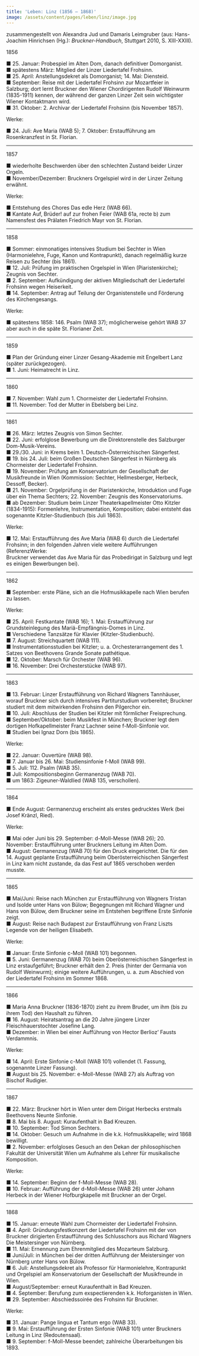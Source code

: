```yaml
---
title: 'Leben: Linz (1856 – 1868)'
image: /assets/content/pages/leben/linz/image.jpg
---
```

zusammengestellt von Alexandra Jud und Damaris Leimgruber (aus: Hans-Joachim Hinrichsen (Hg.): *Bruckner-Handbuch*, Stuttgart 2010, S. XIII-XXIII).

&#x20;1856

&#x20;■ 25. Januar: Probespiel im Alten Dom, danach definitiver Domorganist.\
■ spätestens März: Mitglied der Linzer Liedertafel Frohsinn.\
■ 25. April: Anstellungsdekret als Domorganist; 14. Mai: Diensteid.\
■ September: Reise mit der Liedertafel Frohsinn zur Mozartfeier in Salzburg; dort lernt Bruckner den Wiener Chordirigenten Rudolf Weinwurm (1835-1911) kennen, der während der ganzen Linzer Zeit sein wichtigster Wiener Kontaktmann wird.\
■ 31. Oktober: 2. Archivar der Liedertafel Frohsinn (bis November 1857).



Werke:

■ 24. Juli: Ave Maria (WAB 5); 7. Oktober: Erstaufführung am Rosenkranzfest in St. Florian.

---

1857

&#x20;■ wiederholte Beschwerden über den schlechten Zustand beider Linzer Orgeln.\
■ November/Dezember: Bruckners Orgelspiel wird in der Linzer Zeitung erwähnt.



Werke:

■ Entstehung des Chores Das edle Herz (WAB 66).\
■ Kantate Auf, Brüder! auf zur frohen Feier (WAB 61a, recte b) zum Namensfest des Prälaten Friedrich Mayr von St. Florian.

---

&#x20;1858

&#x20;■ Sommer: einmonatiges intensives Studium bei Sechter in Wien (Harmonielehre, Fuge, Kanon und Kontrapunkt), danach regelmäßig kurze Reisen zu Sechter (bis 1861).\
■ 12. Juli: Prüfung im praktischen Orgelspiel in Wien (Piaristenkirche); Zeugnis von Sechter.\
■ 2. September: Aufkündigung der aktiven Mitgliedschaft der Liedertafel Frohsinn wegen Heiserkeit.\
■ 14. September: Antrag auf Teilung der Organistenstelle und Förderung des Kirchengesangs.



Werke:

■ spätestens 1858: 146. Psalm (WAB 37); möglicherweise gehört WAB 37 aber auch in die späte St. Florianer Zeit.

---

1859

&#x20;■ Plan der Gründung einer Linzer Gesang-Akademie mit Engelbert Lanz (später zurückgezogen).\
■ 1. Juni: Heimatrecht in Linz.



---

&#x20;1860

&#x20;■ 7. November: Wahl zum 1. Chormeister der Liedertafel Frohsinn.\
■ 11. November: Tod der Mutter in Ebelsberg bei Linz.



---

1861

&#x20;■ 26. März: letztes Zeugnis von Simon Sechter.\
■ 22. Juni: erfolglose Bewerbung um die Direktorenstelle des Salzburger Dom-Musik-Vereins.\
■ 29./30. Juni: in Krems beim 1. Deutsch-Österreichischen Sängerfest.\
■ 19. bis 24. Juli: beim Großen Deutschen Sängerfest in Nürnberg als Chormeister der Liedertafel Frohsinn.\
■ 19. November: Prüfung am Konservatorium der Gesellschaft der Musikfreunde in Wien (Kommission: Sechter, Hellmesberger, Herbeck, Dessoff, Becker).\
■ 21. November: Orgelprüfung in der Piaristenkirche, Introduktion und Fuge über ein Thema Sechters; 22. November: Zeugnis des Konservatoriums.\
■ ab Dezember: Studium beim Linzer Theaterkapellmeister Otto Kitzler (1834-1915): Formenlehre, Instrumentation, Komposition; dabei entsteht das sogenannte Kitzler-Studienbuch (bis Juli 1863).



Werke:

■ 12. Mai: Erstaufführung des Ave Maria (WAB 6) durch die Liedertafel Frohsinn; in den folgenden Jahren viele weitere Aufführungen (ReferenzWerke:\
Bruckner verwendet das Ave Maria für das Probedirigat in Salzburg und legt es einigen Bewerbungen bei).

---

&#x20;1862

&#x20;■ September: erste Pläne, sich an die Hofmusikkapelle nach Wien berufen zu lassen.



Werke:

■ 25. April: Festkantate (WAB 16); 1. Mai: Erstaufführung zur Grundsteinlegung des Mariä-Empfängnis-Domes in Linz.\
■ Verschiedene Tanzsätze für Klavier (Kitzler-Studienbuch).\
■ 7. August: Streichquartett (WAB 111).\
■ Instrumentationsstudien bei Kitzler; u. a. Orchesterarrangement des 1. Satzes von Beethovens Grande Sonate pathétique.\
■ 12. Oktober: Marsch für Orchester (WAB 96).\
■ 16. November: Drei Orchesterstücke (WAB 97).

---

1863

&#x20;■ 13. Februar: Linzer Erstaufführung von Richard Wagners Tannhäuser, worauf Bruckner sich durch intensives Partiturstudium vorbereitet; Bruckner studiert mit dem mitwirkenden Frohsinn den Pilgerchor ein.\
■ 10. Juli: Abschluss der Studien bei Kitzler mit förmlicher Freisprechung.\
■ September/Oktober: beim Musikfest in München; Bruckner legt dem dortigen Hofkapellmeister Franz Lachner seine f-Moll-Sinfonie vor.\
■ Studien bei Ignaz Dorn (bis 1865).



Werke:

■ 22. Januar: Ouvertüre (WAB 98).\
■ 7. Januar bis 26. Mai: Studiensinfonie f-Moll (WAB 99).\
■ 5. Juli: 112. Psalm (WAB 35).\
■ Juli: Kompositionsbeginn Germanenzug (WAB 70).\
■ um 1863: Zigeuner-Waldlied (WAB 135, verschollen).

---

&#x20;1864

&#x20;■ Ende August: Germanenzug erscheint als erstes gedrucktes Werk (bei Josef Kränzl, Ried).



Werke:

■ Mai oder Juni bis 29. September: d-Moll-Messe (WAB 26); 20. November: Erstaufführung unter Bruckners Leitung im Alten Dom.\
■ August: Germanenzug (WAB 70) für den Druck eingerichtet. Die für den 14. August geplante Erstaufführung beim Oberösterreichischen Sängerfest in Linz kam nicht zustande, da das Fest auf 1865 verschoben werden musste.

---

1865

&#x20;■ Mai/Juni: Reise nach München zur Erstaufführung von Wagners Tristan und Isolde unter Hans von Bülow; Begegnungen mit Richard Wagner und Hans von Bülow, dem Bruckner seine im Entstehen begriffene Erste Sinfonie zeigt.\
■ August: Reise nach Budapest zur Erstaufführung von Franz Liszts Legende von der heiligen Elisabeth.



Werke:

■ Januar: Erste Sinfonie c-Moll (WAB 101) begonnen.\
■ 5. Juni: Germanenzug (WAB 70) beim Oberösterreichischen Sängerfest in Linz erstaufgeführt; Bruckner erhält den 2. Preis (hinter der Germania von Rudolf Weinwurm); einige weitere Aufführungen, u. a. zum Abschied von der Liedertafel Frohsinn im Sommer 1868.

---

&#x20;1866

&#x20;■ Maria Anna Bruckner (1836-1870) zieht zu ihrem Bruder, um ihm (bis zu ihrem Tod) den Haushalt zu führen.\
■ 16. August: Heiratsantrag an die 20 Jahre jüngere Linzer Fleischhauerstochter Josefine Lang.\
■ Dezember: in Wien bei einer Aufführung von Hector Berlioz‘ Fausts Verdammnis.



Werke:

■ 14. April: Erste Sinfonie c-Moll (WAB 101) vollendet (1. Fassung, sogenannte Linzer Fassung).\
■ August bis 25. November: e-Moll-Messe (WAB 27) als Auftrag von Bischof Rudigier.

---

1867

&#x20;■ 22. März: Bruckner hört in Wien unter dem Dirigat Herbecks erstmals Beethovens Neunte Sinfonie.\
■ 8. Mai bis 8. August: Kuraufenthalt in Bad Kreuzen.\
■ 10. September: Tod Simon Sechters.\
■ 14. Oktober: Gesuch um Aufnahme in die k.k. Hofmusikkapelle; wird 1868 bewilligt.\
■ 2. November: erfolgloses Gesuch an den Dekan der philosophischen Fakultät der Universität Wien um Aufnahme als Lehrer für musikalische Komposition.



Werke:

■ 14. September: Beginn der f-Moll-Messe (WAB 28).\
■ 10. Februar: Aufführung der d-Moll-Messe (WAB 26) unter Johann Herbeck in der Wiener Hofburgkapelle mit Bruckner an der Orgel.

---

&#x20;1868

&#x20;■ 15. Januar: erneute Wahl zum Chormeister der Liedertafel Frohsinn.\
■ 4. April: Gründungsfestkonzert der Liedertafel Frohsinn mit der von Bruckner dirigierten Erstaufführung des Schlusschors aus Richard Wagners Die Meistersinger von Nürnberg.\
■ 11. Mai: Ernennung zum Ehrenmitglied des Mozarteum Salzburg.\
■ Juni/Juli: in München bei der dritten Aufführung der Meistersinger von Nürnberg unter Hans von Bülow.\
■ 6. Juli: Anstellungsdekret als Professor für Harmonielehre, Kontrapunkt und Orgelspiel am Konservatorium der Gesellschaft der Musikfreunde in Wien.\
■ August/September: erneut Kuraufenthalt in Bad Kreuzen.\
■ 4. September: Berufung zum exspectierenden k.k. Hoforganisten in Wien.\
■ 29. September: Abschiedssoirée des Frohsinn für Bruckner.



Werke:

■ 31. Januar: Pange lingua et Tantum ergo (WAB 33).\
■ 9. Mai: Erstaufführung der Ersten Sinfonie (WAB 101) unter Bruckners Leitung in Linz (Redoutensaal).\
■ 9. September: f-Moll-Messe beendet; zahlreiche Überarbeitungen bis 1893.
